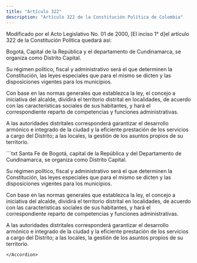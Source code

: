 ```yaml
---
title: "Artículo 322"
description: "Artículo 322 de la Constitución Política de Colombia"
---
```


<Warning>Modificado por el Acto Legislativo No. 01 de 2000, [El inciso 1° d]el artículo 322 de la Constitución Política quedará así: </Warning>

Bogotá, Capital de la República y el departamento de Cundinamarca, se organiza como Distrito Capital. 

Su régimen político, fiscal y administrativo será el que determinen la Constitución, las leyes especiales que para el mismo se dicten y las disposiciones vigentes para los municipios.

Con base en las normas generales que establezca la ley, el concejo a iniciativa del alcalde, dividirá el territorio distrital en localidades, de acuerdo con las características sociales de sus habitantes, y hará el correspondiente reparto de competencias y funciones administrativas.

A las autoridades distritales corresponderá garantizar el desarrollo armónico e integrado de la ciudad y la eficiente prestación de los servicios a cargo del Distrito; a las locales, la gestión de los asuntos propios de su territorio.

<Accordion title="Artículo original antes de la modificación:">
```txt
Santa Fe de Bogotá, capital de la República y del Departamento de
Cundinamarca, se organiza como Distrito Capital.

Su régimen político, fiscal y administrativo será el que determinen la
Constitución, las leyes especiales que para el mismo se dicten y las
disposiciones vigentes para los municipios.

Con base en las normas generales que establezca la ley, el concejo a
iniciativa del alcalde, dividirá el territorio distrital en
localidades, de acuerdo con las características sociales de sus
habitantes, y hará el correspondiente reparto de competencias y
funciones administrativas.

A las autoridades distritales corresponderá garantizar el desarrollo
armónico e integrado de la ciudad y la eficiente prestación de los
servicios a cargo del Distrito; a las locales, la gestión de los
asuntos propios de su territorio.
```
</Accordion>



